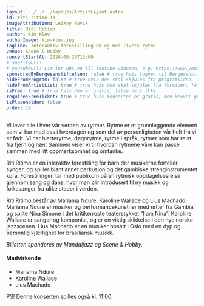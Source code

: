 ```yaml
---
layout: ../../../layouts/ArtistLayout.astro
id: riti-ritimo-13
imageAttribution: Leikny Havik
title: Riti Ritimo
author: Kim Klev
authorImage: kim-klev.jpg
tagline: Interaktiv forestilling om og med livets rytme
venue: Scene & Hobby
concertStartAt: 2024-06-29T13:00
# spotifyUrl:
# youtubeUrl: Lim inn URL-en til Youtube-videoen, e.g. https://www.youtube.com/watch?v=iUd7MoKsRFE
sponsoredByBergesenstiftelsen: false # true hvis logoen til Bergesenstiftelsen skal vises, false hvis ikke
hideFromProgram: false # true hvis den skal skjules fra programsiden, false hvis den skal vises
hideFromArtistList: true # true hvis den skal skjules fra forsiden, false hvis den skal vises
isFree: true # true hvis den er gratis, false hvis ikke
requiresFreeTicket: true # true hvis konserten er gratis, men krever gratisbillett
isPlaceholder: false
order: 10
---
```


Vi lever alle i hver vår verden av rytmer. Rytme er et grunnleggende element som vi har med oss i hverdagen og som del av personligheten vår helt fra vi er født. Vi har hjerterytme, døgnrytme, rytme i språk, rytmer som har reist fra fjern og nær. Sammen viser vi til hvordan rytmene våre kan passe sammen med litt oppmerksomhet og omtanke.

Riti Ritimo er en interaktiv forestilling for barn der musikerne forteller, synger, og spiller blant annet perkusjon og det gambiske strenginstrumentet kora. Forestillingen tar med publikum på en rytmisk oppdagelsesreise gjennom sang og dans, hvor man blir introdusert til ny musikk og folkesanger fra ulike steder i verden.

Riti Ritimo består av Mariama Ndure, Karoline Wallace og Lius Machado. Mariama Ndure er musiker og performancekunstner med røtter fra Gambia, og spilte Nina Simone i det kritikerroste teaterstykket “I am Nina”. Karoline Wallace er sanger og komponist, og er en viktig skikkelse i den nye norske jazzscenen. Lius Machado er en musiker bosatt i Oslo med en dyp og personlig kjærlighet for brasiliansk musikk.

_Billetten spanderes av Mandaljazz og Scene & Hobby._

#### Medvirkende

- Mariama Ndure
- Karoline Wallace
- Lius Machado

PS! Denne konserten spilles også <a href="/artist/2024/riti-ritimo">kl. 11:00</a>.
